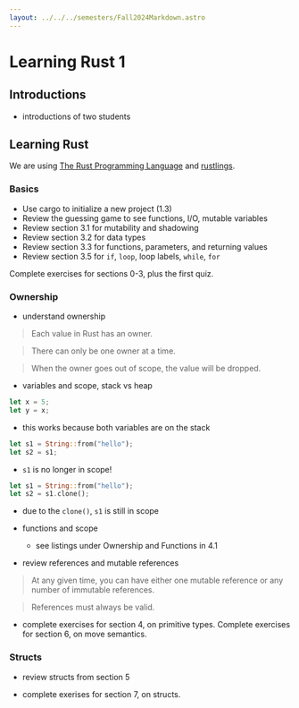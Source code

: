 ```yaml
---
layout: ../../../semesters/Fall2024Markdown.astro
---
```


# Learning Rust 1

## Introductions

- introductions of two students

## Learning Rust

We are using [The Rust Programming Language](https://doc.rust-lang.org/book/)
and [rustlings](https://github.com/rust-lang/rustlings).

### Basics

- Use cargo to initialize a new project (1.3)
- Review the guessing game to see functions, I/O, mutable variables
- Review section 3.1 for mutability and shadowing
- Review section 3.2 for data types
- Review section 3.3 for functions, parameters, and returning values
- Review section 3.5 for `if`, `loop`, loop labels, `while`, `for`

Complete exercises for sections 0-3, plus the first quiz.

### Ownership

- understand ownership

> Each value in Rust has an owner.

> There can only be one owner at a time.

> When the owner goes out of scope, the value will be dropped.

- variables and scope, stack vs heap

```rust
let x = 5;
let y = x;
```

- this works because both variables are on the stack

```rust
let s1 = String::from("hello");
let s2 = s1;
```

- `s1` is no longer in scope!

```rust
let s1 = String::from("hello");
let s2 = s1.clone();
```

- due to the `clone()`, `s1` is still in scope

- functions and scope

  - see listings under Ownership and Functions in 4.1

- review references and mutable references

> At any given time, you can have either one mutable reference or any number of
> immutable references.

> References must always be valid.

- complete exercises for section 4, on primitive types. Complete exercises for
  section 6, on move semantics.

### Structs

- review structs from section 5

- complete exerises for section 7, on structs.
